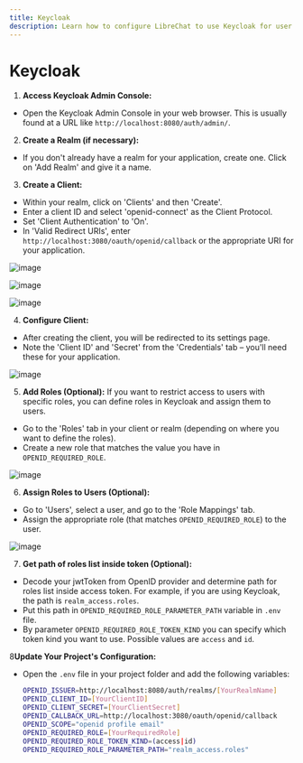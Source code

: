 ```yaml
---
title: Keycloak
description: Learn how to configure LibreChat to use Keycloak for user authentication.
---
```


# Keycloak

1. **Access Keycloak Admin Console:**
- Open the Keycloak Admin Console in your web browser. This is usually 
found at a URL like `http://localhost:8080/auth/admin/`.

2. **Create a Realm (if necessary):**
- If you don't already have a realm for your application, create one. Click on 'Add Realm' and give it a name.

3. **Create a Client:**
- Within your realm, click on 'Clients' and then 'Create'.
- Enter a client ID and select 'openid-connect' as the Client Protocol.
- Set 'Client Authentication' to 'On'.
- In 'Valid Redirect URIs', enter `http://localhost:3080/oauth/openid/callback` or the appropriate URI for 
your application.

![image](https://github.com/danny-avila/LibreChat/assets/6623884/d956de3d-e1f7-4327-818a-f146eb86a949)

![image](https://github.com/danny-avila/LibreChat/assets/6623884/fbefbc05-b4ec-4122-8229-54a0a5876d76)

![image](https://github.com/danny-avila/LibreChat/assets/6623884/f75c7b0f-030e-4182-bf87-ccf3aeae17d4)


4. **Configure Client:**
- After creating the client, you will be redirected to its settings page.
- Note the 'Client ID' and 'Secret' from the 'Credentials' tab – you'll need these for your application.

![image](https://github.com/danny-avila/LibreChat/assets/6623884/b1c1f0b6-641b-4cf7-a7f1-a9a32026d51b)


5. **Add Roles (Optional):**
If you want to restrict access to users with specific roles, you can define roles in Keycloak and assign them to users.
- Go to the 'Roles' tab in your client or realm (depending on where you want to define the roles).
- Create a new role that matches the value you have in `OPENID_REQUIRED_ROLE`.

![image](https://github.com/danny-avila/LibreChat/assets/6623884/67ca635f-5082-4dcc-97ac-019029a81d7c)

6. **Assign Roles to Users (Optional):**
- Go to 'Users', select a user, and go to the 'Role Mappings' tab.
- Assign the appropriate role (that matches `OPENID_REQUIRED_ROLE`) to the user.

![image](https://github.com/danny-avila/LibreChat/assets/6623884/f2ea70ed-e16c-4ec8-b84f-79fbfca627be)

7. **Get path of roles list inside token (Optional):**
- Decode your jwtToken from OpenID provider and determine path for roles list inside access token. For example, if you are 
    using Keycloak, the path is `realm_access.roles`.
- Put this path in `OPENID_REQUIRED_ROLE_PARAMETER_PATH` variable in `.env` file.
- By parameter `OPENID_REQUIRED_ROLE_TOKEN_KIND` you can specify which token kind you want to use. 
 Possible values are `access` and `id`.

8**Update Your Project's Configuration:**
- Open the `.env` file in your project folder and add the following variables:
  ```bash filename=".env"
  OPENID_ISSUER=http://localhost:8080/auth/realms/[YourRealmName]
  OPENID_CLIENT_ID=[YourClientID]
  OPENID_CLIENT_SECRET=[YourClientSecret]
  OPENID_CALLBACK_URL=http://localhost:3080/oauth/openid/callback
  OPENID_SCOPE="openid profile email"
  OPENID_REQUIRED_ROLE=[YourRequiredRole]
  OPENID_REQUIRED_ROLE_TOKEN_KIND=(access|id)
  OPENID_REQUIRED_ROLE_PARAMETER_PATH="realm_access.roles"
  ```
